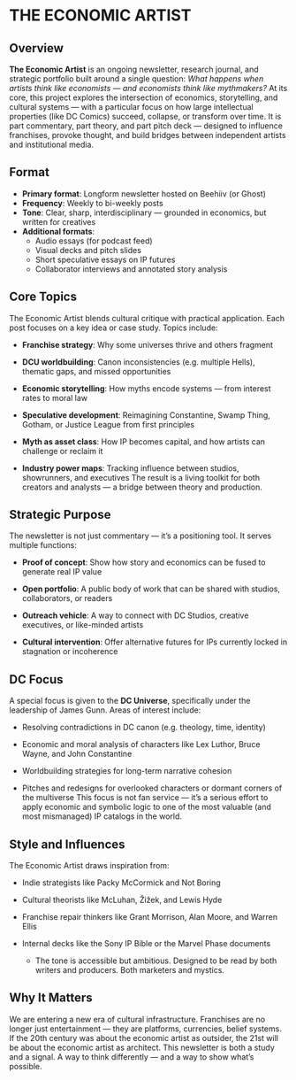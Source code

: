 # THE ECONOMIC ARTIST {.unnumbered}

## Overview

**The Economic Artist** is an ongoing newsletter, research journal, and strategic portfolio built around a single question: *What happens when artists think like economists — and economists think like mythmakers?* At its core, this project explores the intersection of economics, storytelling, and cultural systems — with a particular focus on how large intellectual properties (like DC Comics) succeed, collapse, or transform over time. It is part commentary, part theory, and part pitch deck — designed to influence franchises, provoke thought, and build bridges between independent artists and institutional media.

## Format

-   **Primary format**: Longform newsletter hosted on Beehiiv (or Ghost)
-   **Frequency**: Weekly to bi-weekly posts
-   **Tone**: Clear, sharp, interdisciplinary — grounded in economics, but written for creatives
-   **Additional formats**:
    -   Audio essays (for podcast feed)
    -   Visual decks and pitch slides
    -   Short speculative essays on IP futures
    -   Collaborator interviews and annotated story analysis

## Core Topics

The Economic Artist blends cultural critique with practical application. Each post focuses on a key idea or case study. Topics include:

-   **Franchise strategy**: Why some universes thrive and others fragment

-   **DCU worldbuilding**: Canon inconsistencies (e.g. multiple Hells), thematic gaps, and missed opportunities

-   **Economic storytelling**: How myths encode systems — from interest rates to moral law

-   **Speculative development**: Reimagining Constantine, Swamp Thing, Gotham, or Justice League from first principles

-   **Myth as asset class**: How IP becomes capital, and how artists can challenge or reclaim it

-   **Industry power maps**: Tracking influence between studios, showrunners, and executives The result is a living toolkit for both creators and analysts — a bridge between theory and production.

## Strategic Purpose

The newsletter is not just commentary — it’s a positioning tool. It serves multiple functions:

-   **Proof of concept**: Show how story and economics can be fused to generate real IP value

-   **Open portfolio**: A public body of work that can be shared with studios, collaborators, or readers

-   **Outreach vehicle**: A way to connect with DC Studios, creative executives, or like-minded artists

-   **Cultural intervention**: Offer alternative futures for IPs currently locked in stagnation or incoherence

## DC Focus

A special focus is given to the **DC Universe**, specifically under the leadership of James Gunn. Areas of interest include:

-   Resolving contradictions in DC canon (e.g. theology, time, identity)

-   Economic and moral analysis of characters like Lex Luthor, Bruce Wayne, and John Constantine

-   Worldbuilding strategies for long-term narrative cohesion

-   Pitches and redesigns for overlooked characters or dormant corners of the multiverse This focus is not fan service — it’s a serious effort to apply economic and symbolic logic to one of the most valuable (and most mismanaged) IP catalogs in the world.

## Style and Influences

The Economic Artist draws inspiration from:

-   Indie strategists like Packy McCormick and Not Boring

-   Cultural theorists like McLuhan, Žižek, and Lewis Hyde

-   Franchise repair thinkers like Grant Morrison, Alan Moore, and Warren Ellis

-   Internal decks like the Sony IP Bible or the Marvel Phase documents

    -   The tone is accessible but ambitious. Designed to be read by both writers and producers. Both marketers and mystics.

## Why It Matters

We are entering a new era of cultural infrastructure. Franchises are no longer just entertainment — they are platforms, currencies, belief systems. If the 20th century was about the economic artist as outsider, the 21st will be about the economic artist as architect. This newsletter is both a study and a signal. A way to think differently — and a way to show what’s possible.

